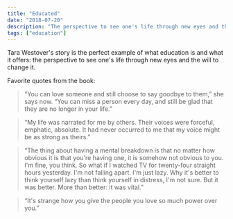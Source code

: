```yaml
---
title: "Educated"
date: "2018-07-20"
description: "The perspective to see one's life through new eyes and the will to change it."
tags: ["education"]
---
```


Tara Westover's story is the perfect example of what education is and what it offers: the perspective to see one's life through new eyes and the will to change it.

Favorite quotes from the book:

> “You can love someone and still choose to say goodbye to them,” she says now. “You can miss a person every day, and still be glad that they are no longer in your life.”

> “My life was narrated for me by others. Their voices were forceful, emphatic, absolute. It had never occurred to me that my voice might be as strong as theirs.”

> “The thing about having a mental breakdown is that no matter how obvious it is that you're having one, it is somehow not obvious to you. I'm fine, you think. So what if I watched TV for twenty-four straight hours yesterday. I'm not falling apart. I'm just lazy. Why it's better to think yourself lazy than think yourself in distress, I'm not sure. But it was better. More than better: it was vital.”

> “It's strange how you give the people you love so much power over you.”
